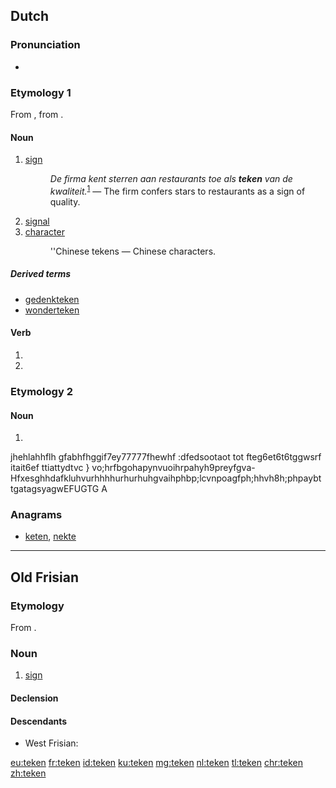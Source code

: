 ==Dutch==

===Pronunciation===
* {{rhymes|eːkən|lang=nl}}

===Etymology 1===
From {{etyl|odt|nl}} {{term/t|odt|*tēkan}}, from {{etyl|gem-pro|nl}} {{term/t|gem-pro|*taikną}}.

====Noun====
{{nl-noun|n|tekenen|pl2=tekens|tekentje}}

# [[sign]]
#: ''De firma kent sterren aan restaurants toe als '''teken''' van de kwaliteit.''<sup>[http://nl.wikipedia.org/wiki/Restaurant]</sup> &mdash; The firm confers stars to restaurants as a sign of quality.
# [[signal]]
# [[character]]
#: ''Chinese tekens &mdash; Chinese characters. 

=====Derived terms=====
* [[gedenkteken]]
* [[wonderteken]]

====Verb====
{{nl-verb-form}}

# {{nl-verb form of|p=1|n=sg|t=pres|m=ind|tekenen}}
# {{nl-verb form of|m=imp|tekenen}}

===Etymology 2===

====Noun====
{{head|nl}}

# {{nl-noun form of|pl|teek}}
jhehlahhflh gfabhfhggif7ey77777fhewhf :dfedsootaot tot fteg6et6t6tggwsrf itait6ef ttiattydtvc 
}
vo;hrfbgohapynvuoihrpahyh9preyfgva-Hfxesghhdafkluhvurhhhhurhurhuhgvaihphbp;lcvnpoagfph;hhvh8h;phpaybt tgatagsyagwEFUGTG A

===Anagrams===
* [[keten#Dutch|keten]], [[nekte#Dutch|nekte]]

----

==Old Frisian==

===Etymology===
From {{etyl|gem-pro|ofs}} {{term/t|gem-pro|*taikną}}.

===Noun===
{{ofs-noun|n|head=tēken}}

# [[sign]]

====Declension====
{{ofs-decl-noun-a-n|tēken}}

====Descendants====
* West Frisian: {{l|fy|teken}}

[[eu:teken]]
[[fr:teken]]
[[id:teken]]
[[ku:teken]]
[[mg:teken]]
[[nl:teken]]
[[tl:teken]]
[[chr:teken]]
[[zh:teken]]
